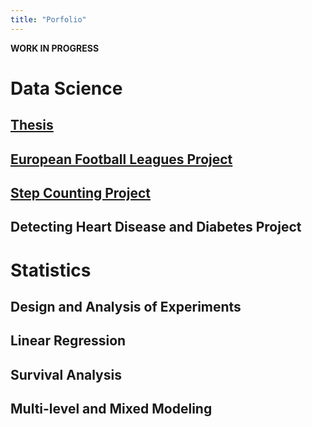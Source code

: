 ```yaml
---
title: "Porfolio"
---
```


**WORK IN PROGRESS**

# Data Science

## [Thesis](thesis.qmd)
  
## [European Football Leagues Project](efl_proj.qmd)
  
## [Step Counting Project](step_count.qmd)

## Detecting Heart Disease and Diabetes Project

# Statistics

## Design and Analysis of Experiments

## Linear Regression

## Survival Analysis

## Multi-level and Mixed Modeling


